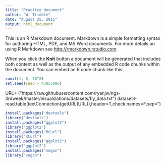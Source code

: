```yaml
---
title: "Practice document"
author: "W. Trimble"
date: "August 25, 2015"
output: html_document
---
```


This is an R Markdown document. Markdown is a simple formatting syntax for authoring HTML, PDF, and MS Word documents. For more details on using R Markdown see <http://rmarkdown.rstudio.com>.

When you click the **Knit** button a document will be generated that includes both content as well as the output of any embedded R code chunks within the document. You can embed an R code chunk like this:

```r
runif(1, 0, 10^8)
set.seed(seed = 43855096)
```

URL<-("https://raw.githubusercontent.com/ryanjw/ngs-3rdweek/master/visualizations/datasets/fly_data.txt")
dataset<-read.table(textConnection(getURL(URL)),header=T,check.names=F,sep="\t")

```r
install.packages("devtools")
library("devtools")
install.packages("ggplot2")
library("ggplot2")
install.packages("RCurl")
library("RCurl")
install.packages("ggplot2")
library("ggplot2")
install.packages("vegan")
library("vegan")
```

